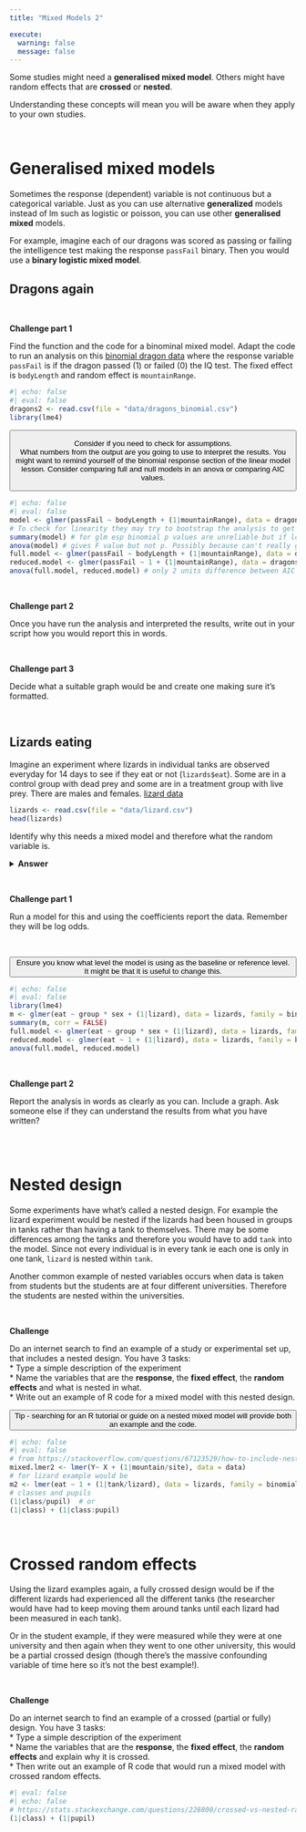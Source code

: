 ```yaml
---
title: "Mixed Models 2"

execute: 
  warning: false
  message: false
---
```


Some studies might need a **generalised mixed model**. Others might have random effects that are **crossed** or **nested**. 

Understanding these concepts will mean you will be aware when they apply to your own studies.

<br>



# Generalised mixed models

Sometimes the response (dependent) variable is not continuous but a categorical variable. Just as you can use alternative **generalized** models instead of lm such as logistic or poisson, you can use other **generalised mixed** models.

For example, imagine each of our dragons was scored as passing or failing the intelligence test making the response `passFail` binary. Then you would use a **binary logistic mixed model**. 

## Dragons again

<br>

**Challenge part 1**

Find the function and the code for a binominal mixed model. Adapt the code to run an analysis on this [binomial dragon data](./data/dragons_binomial.csv) where the response variable `passFail` is if the dragon passed (1) or failed (0) the IQ test. The fixed effect is `bodyLength` and random effect is `mountainRange`. 

```r
#| echo: false
#| eval: false
dragons2 <- read.csv(file = "data/dragons_binomial.csv")
library(lme4)
```

<button type="button" class="btn btn-success">

Consider if you need to check for assumptions.  
What numbers from the output are you going to use to interpret the results. You might want to remind yourself of the binomial response section of the linear model lesson. 
Consider comparing full and null models in an anova or comparing AIC values.  

</button>

```r
#| echo: false
#| eval: false
model <- glmer(passFail ~ bodyLength + (1|mountainRange), data = dragons2, family = binomial)
# To check for linearity they may try to bootstrap the analysis to get a better graph like in the binomial generalised linear model.
summary(model) # for glm esp binomial p values are unreliable but if look at the estimate for bodylength is pretty much 0.
anova(model) # gives F value but not p. Possibly because can't really get p values for mixed models.
full.model <- glmer(passFail ~ bodyLength + (1|mountainRange), data = dragons2, family = binomial)
reduced.model <- glmer(passFail ~ 1 + (1|mountainRange), data = dragons2, family = binomial)
anova(full.model, reduced.model) # only 2 units difference between AIC and p values is 0.9469 so not effect
```

<br>

**Challenge part 2**

Once you have run the analysis and interpreted the results, write out in your script how you would report this in words. 

<br>

**Challenge part 3**

Decide what a suitable graph would be and create one making sure it's formatted.


<br>

## Lizards eating

Imagine an experiment where lizards in individual tanks are observed everyday for 14 days to see if they eat or not (`lizards$eat`). Some are in a control group with dead prey and some are in a treatment group with live prey. There are males and females. [lizard data](./data/lizard.csv)

```r
lizards <- read.csv(file = "data/lizard.csv")
head(lizards)
```


Identify why this needs a mixed model and therefore what the random variable is.

<details>
  <summary>**Answer**</summary>

We need to control for the differences among individual animals which are repeated measured. In other words the measurements are not independent because some of them come from the same individual lizard. Therefore, `lizard` is the random variable.
</details>

<br>

**Challenge part 1**

Run a model for this and using the coefficients report the data. Remember they will be log odds.

<br>

<button type="button" class="btn btn-success">

Ensure you know what level the model is using as the baseline or reference level. It might be that it is useful to change this.  
</button>


```r
#| echo: false
#| eval: false
library(lme4)
m <- glmer(eat ~ group * sex + (1|lizard), data = lizards, family = binomial)
summary(m, corr = FALSE)
full.model <- glmer(eat ~ group * sex + (1|lizard), data = lizards, family = binomial)
reduced.model <- glmer(eat ~ 1 + (1|lizard), data = lizards, family = binomial)
anova(full.model, reduced.model)
```

<br>

**Challenge part 2**

Report the analysis in words as clearly as you can. Include a graph. Ask someone else if they can understand the results from what you have written?


<br>
<br>

# Nested design

Some experiments have what's called a nested design. For example the lizard experiment would be nested if the lizards had been housed in groups in tanks rather than having a tank to themselves. There may be some differences among the tanks and therefore you would have to add `tank` into the model. Since not every individual is in every tank ie each one is only in one tank,  `lizard` is nested within `tank`.

Another common example of nested variables occurs when data is taken from students but the students are at four different universities. Therefore the students are nested within the universities.

<br>

**Challenge**

Do an internet search to find an example of a study or experimental set up, that includes a nested design. You have 3 tasks:  
* Type a simple description of the experiment  
* Name the variables that are the **response**, the **fixed effect**, the **random effects** and what is nested in what.  
* Write out an example of R code for a mixed model with this nested design. 

<button type="button" class="btn btn-success">

Tip - searching for an R tutorial or guide on a nested mixed model will provide both an example and the code.
</button>



```r
#| echo: false
#| eval: false
# from https://stackoverflow.com/questions/67123529/how-to-include-nested-effects-in-mixed-effect-model-with-lme4-package
mixed.lmer2 <- lmer(Y~ X + (1|mountain/site), data = data)
# for lizard example would be
m2 <- lmer(eat ~ 1 + (1|tank/lizard), data = lizards, family = binomial)
# classes and pupils
(1|class/pupil)  # or  
(1|class) + (1|class:pupil)
```



<br>

# Crossed random effects

Using the lizard examples again, a fully crossed design would be if the different lizards had experienced all the different tanks (the researcher would have had to keep moving them around tanks until each lizard had been measured in each tank).

Or in the student example, if they were measured while they were at one university and then again when they went to one other university, this would be a partial crossed design (though there's the massive confounding variable of time here so it's not the best example!).

<br>

**Challenge**

Do an internet search to find an example of a crossed (partial or fully) design. You have 3 tasks:  
* Type a simple description of the experiment  
* Name the variables that are the **response**, the **fixed effect**, the **random effects** and explain why it is crossed.  
* Then write out an example of R code that would run a mixed model with crossed random effects.

```r
#| eval: false
#| echo: false
# https://stats.stackexchange.com/questions/228800/crossed-vs-nested-random-effects-how-do-they-differ-and-how-are-they-specified
(1|class) + (1|pupil)
```

<br>

<br>
